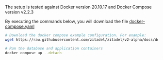 The setup is tested against Docker version 20.10.17 and Docker Compose version v2.2.3

By executing the commands below, you will download the file [docker-compose.yaml](./docker-compose.yaml)

```bash
# Download the docker compose example configuration. For example:
wget https://raw.githubusercontent.com/zitadel/zitadel/v2-alpha/docs/docs/guides/installation/run/docker-compose.yaml

# Run the database and application containers
docker compose up --detach
```
